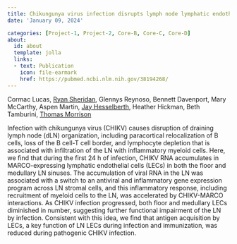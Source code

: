 ```yaml
---
title: Chikungunya virus infection disrupts lymph node lymphatic endothelial cell composition and function via MARCO
date: 'January 09, 2024'

categories: [Project-1, Project-2, Core-B, Core-C, Core-D]
about:
  id: about
  template: jolla
  links:
  - text: Publication
    icon: file-earmark
    href: https://pubmed.ncbi.nlm.nih.gov/38194268/
---
```


Cormac Lucas, [Ryan Sheridan](https://orcid.org/0000-0003-4012-3147), Glennys Reynoso, Bennett Davenport, Mary McCarthy, Aspen Martin, [Jay Hesselberth](https://scholar.google.com/citations?user=EnOmNEYAAAAJ), Heather Hickman, Beth Tamburini, [Thomas Morrison](https://scholar.google.com/citations?user=ljkm0eMAAAAJ&hl=en&oi=ao)

Infection with chikungunya virus (CHIKV) causes disruption of draining lymph node (dLN) organization, including paracortical relocalization of B cells, loss of the B cell-T cell border, and lymphocyte depletion that is associated with infiltration of the LN with inflammatory myeloid cells. Here, we find that during the first 24 h of infection, CHIKV RNA accumulates in MARCO-expressing lymphatic endothelial cells (LECs) in both the floor and medullary LN sinuses. The accumulation of viral RNA in the LN was associated with a switch to an antiviral and inflammatory gene expression program across LN stromal cells, and this inflammatory response, including recruitment of myeloid cells to the LN, was accelerated by CHIKV-MARCO interactions. As CHIKV infection progressed, both floor and medullary LECs diminished in number, suggesting further functional impairment of the LN by infection. Consistent with this idea, we find that antigen acquisition by LECs, a key function of LN LECs during infection and immunization, was reduced during pathogenic CHIKV infection.
